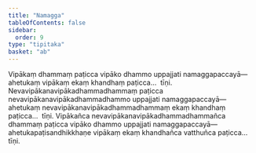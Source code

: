 ```yaml
---
title: "Namagga"
tableOfContents: false
sidebar:
  order: 9
type: "tipitaka"
basket: "ab"
---
```



<DynamicBreadcrumb />

<Division number="45">

<Paragraph number="2132">
Vipākaṃ dhammaṃ paṭicca vipāko dhammo uppajjati namaggapaccayā—  ahetukaṃ vipākaṃ ekaṃ khandhaṃ paṭicca…  tīṇi.
</Paragraph>

<Paragraph number="2133">
Nevavipākanavipākadhammadhammaṃ paṭicca nevavipākanavipākadhammadhammo uppajjati namaggapaccayā—  ahetukaṃ nevavipākanavipākadhammadhammaṃ ekaṃ khandhaṃ paṭicca…  tīṇi.
</Paragraph>

<Paragraph number="2134">
Vipākañca nevavipākanavipākadhammadhammañca dhammaṃ paṭicca vipāko dhammo uppajjati namaggapaccayā—  ahetukapaṭisandhikkhaṇe vipākaṃ ekaṃ khandhañca vatthuñca paṭicca…  tīṇi.
</Paragraph>
</Division>